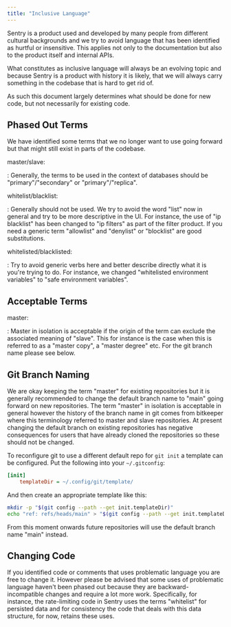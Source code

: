 ```yaml
---
title: "Inclusive Language"
---
```


Sentry is a product used and developed by many people from different cultural
backgrounds and we try to avoid language that has been identified as hurtful
or insensitive.  This applies not only to the documentation but also to the
product itself and internal APIs.

What constitutes as inclusive language will always be an evolving topic and
because Sentry is a product with history it is likely, that we will always carry
something in the codebase that is hard to get rid of.

As such this document largely determines what should be done for new code, but
not necessarily for existing code.

## Phased Out Terms

We have identified some terms that we no longer want to use going forward but
that might still exist in parts of the codebase.

master/slave:

: Generally, the terms to be used in the context of databases should be
  "primary"/"secondary" or "primary"/"replica".

whitelist/blacklist:

: Generally should not be used.  We try to avoid the word "list" now in general
  and try to be more descriptive in the UI.  For instance, the use of
  "ip blacklist" has been changed to "ip filters" as part of the filter product.
  If you need a generic term "allowlist" and "denylist" or "blocklist" are
  good substitutions.

whitelisted/blacklisted:

: Try to avoid generic verbs here and better describe directly what it is
  you're trying to do.  For instance, we changed "whitelisted environment
  variables" to "safe environment variables".


## Acceptable Terms

master:

: Master in isolation is acceptable if the origin of the term can exclude the
  associated meaning of "slave".  This for instance is the case when this is
  referred to as a "master copy", a "master degree" etc.  For the git branch
  name please see below.


## Git Branch Naming

We are okay keeping the term "master" for existing repositories but it is
generally recommended to change the default branch name to "main" going forward
on new repositories.  The term "master" in isolation is acceptable in general
however the history of the branch name in git comes from bitkeeper where this
terminology referred to master and slave repositories.  At present changing the
default branch on existing repositories has negative consequences for users
that have already cloned the repositories so these should not be changed.

To reconfigure git to use a different default repo for `git init` a template
can be configured.  Put the following into your `~/.gitconfig`:

```ini {tabTitle: Git Config}
[init]
	templateDir = ~/.config/git/template/
```

And then create an appropriate template like this:

```bash
mkdir -p "$(git config --path --get init.templateDir)"
echo "ref: refs/heads/main" > "$(git config --path --get init.templateDir)/HEAD"
```

From this moment onwards future repositories will use the default branch name "main" instead.

## Changing Code

If you identified code or comments that uses problematic language you are free
to change it.  However please be advised that some uses of problematic language
haven't been phased out because they are backward-incompatible changes and
require a lot more work.  Specifically, for instance, the rate-limiting code in
Sentry uses the terms "whitelist" for persisted data and for consistency the
code that deals with this data structure, for now, retains these uses.
